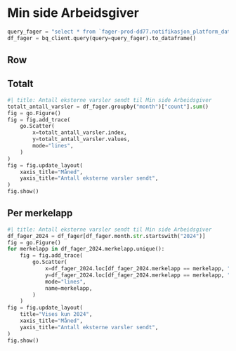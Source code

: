 # Min side Arbeidsgiver

```python
query_fager = "select * from `fager-prod-dd77.notifikasjon_platform_dataset.fager_til_po_felles_dashboard`"
df_fager = bq_client.query(query=query_fager).to_dataframe()
```

## Row

::: {.panel-tabset}

## Totalt
```python
#| title: Antall eksterne varsler sendt til Min side Arbeidsgiver
totalt_antall_varsler = df_fager.groupby("month")["count"].sum()
fig = go.Figure()
fig = fig.add_trace(
    go.Scatter(
        x=totalt_antall_varsler.index,
        y=totalt_antall_varsler.values,
        mode="lines",
    )
)
fig = fig.update_layout(
    xaxis_title="Måned",
    yaxis_title="Antall eksterne varsler sendt",
)
fig.show()
```

## Per merkelapp
```python
#| title: Antall eksterne varsler sendt til Min side Arbeidsgiver
df_fager_2024 = df_fager[df_fager.month.str.startswith("2024")]
fig = go.Figure()
for merkelapp in df_fager_2024.merkelapp.unique():
    fig = fig.add_trace(
        go.Scatter(
            x=df_fager_2024.loc[df_fager_2024.merkelapp == merkelapp, "month"],
            y=df_fager_2024.loc[df_fager_2024.merkelapp == merkelapp, "count"],
            mode="lines",
            name=merkelapp,
        )
    )
fig = fig.update_layout(
    title="Vises kun 2024",
    xaxis_title="Måned",
    yaxis_title="Antall eksterne varsler sendt",
)
fig.show()
```

:::

